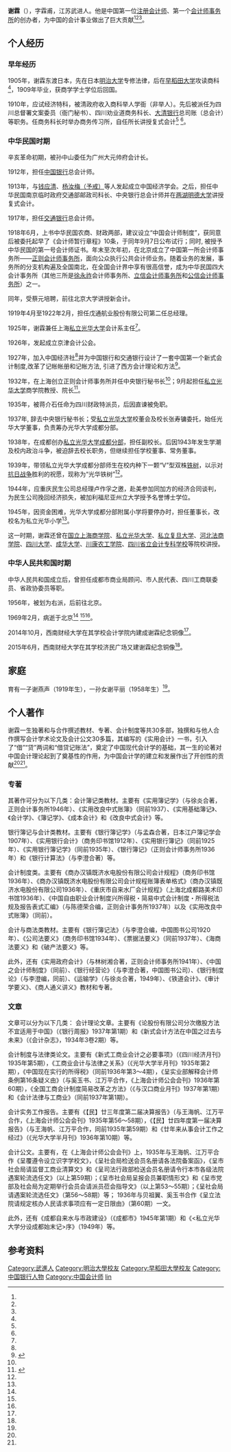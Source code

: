 {{Infobox Officeholder
| name            = 谢霖
| image name      = 谢霖先生像.jpg
| order    = 
| term_start      = 
| term_end        = 
| predecessor     = 
| successor       = 
| sex             = 男
| party           = [[中国国民党革命委员会|中国国民党革命委员会]]
| birth_date      = {{birth date|1885|11|30}}
| birth_place     = {{QING}}[[江苏省|江苏省]][[武进县|武进县]]
| nationality     = 
| death_date      = {{death date and age|1969|2|15|1885|11|30}}
| death_place     = {{PRC}}[[北京市|北京市]]
| spouse          = 
| education       = [[商学学士|商学学士]]
| profession      = 
|educate = 
* 日本明治大学 法律 1905-？
* 日本早稻田大学 商学 ？-1909
|past = 
* [[私立光华大学|私立光华大学]]商学院院长 1932-1938
* [[私立光华大学成都分部|私立光华大学成都分部]]副校长 1938-1943
}}

'''谢霖'''（{{bd|1885年||1969年||}}），字霖甫，江苏武进人。他是中国第一位[[注册会计师|注册会计师]]、第一个[[会计师事务所|会计师事务所]]的创办者，为中国的会计事业做出了巨大贡献<ref name="ref1" /><ref name="ref2" /><ref name="ref3" />。

==个人经历==
===早年经历===
1905年，谢霖东渡日本，先在日本[[明治大学|明治大学]]专修法律，后在[[早稻田大学|早稻田大学]]攻读商科<ref name="ref3" />，1909年毕业，获商学学士学位后回国。

1910年，应试经济特科，被清政府收入商科举人学衙（非举人）。先后被派任为四川总督署文案委员（衙门秘书）、四川劝业道商务科长、[[大清银行|大清银行]]总司账（总会计）等职务。任商务科长时举办商务传习所，自任所长讲授复式会计<ref name="ref1" /> <ref name="ref2" />。

===中华民国时期===
辛亥革命初期，被孙中山委任为广州大元帅府会计长。

1912年，担任[[中国银行|中国银行]]总会计师。

1913年，与[[钱应清|钱应清]]、[[杨汝梅（予戒）|杨汝梅（予戒）]]等人发起成立中国经济学会。之后，担任中华民国南京临时政府交通部邮政司科长、中央银行总会计师并在[[两湖明德大学|两湖明德大学]]讲授复式会计。

1917年，担任[[交通银行|交通银行]]总会计师。

1918年6月，上书中华民国农商、财政两部，建议设立“中国会计师制度”，获同意后被委托起早了《会计师暂行章程》10条，于同年9月7日公布试行；同时, 被授予中华民国的第一号会计师证书。年末至次年初，在北京成立了中国第一所会计师事务所——[[正则会计师事务所|正则会计师事务所]]，面向公众执行公共会计师业务。随着业务的发展，事务所的分支机构遍及全国南北，在全国会计界中享有很高信誉，成为中华民国四大会计事务所（其他三所是[[徐永祚|徐永祚]]会计师事务所、[[立信会计师事务所|立信会计师事务所]]和[[公信会计师事务所|公信会计师事务所]]）之一。

同年，受蔡元培聘，前往北京大学讲授新会计。

1919年4月至1922年2月，担任戊通航业股份有限公司第二任总经理。

1925年，谢霖兼任上海[[私立光华大学|私立光华大学]]会计系主任<ref name="ref6" />。

1926年，发起成立京津会计公会。

1927年，加入中国经济社<ref name="ref3" />并为中国银行和交通银行设计了一套中国第一个新式会计制度,改革了记帐帐册和记帐方法, 引进了西方会计理论和方法<ref>{{cite journal |author=施健行 |date=1991 |title=谢霖简介|journal=上海会计 |issue= 02|pages=30-31 |access-date= 2017-05-01}}</ref>。

1932年，在上海创立正则会计师事务所并任中央银行秘书长<ref name="ref3" />；9月起担任[[私立光华大学|私立光华大学]]商学院教授、院长<ref>{{cite journal |author=韩戍 |date=2014 |title=抗战时期内迁高校的地方化——以光华大学成都分部为例|journal=抗日战争研究 |issue= 03|pages=105-115 |access-date= 2017-05-01}}</ref>。

1935年，被蒋介石任命为四川财政特派员，后因直谏被免职。

1937年, 辞去中央银行秘书长；受[[私立光华大学|私立光华大学]]校董会及校长张寿镛委托，始任光华大学董事，负责筹办光华大学成都分部。

1938年，在成都创办[[成华大学|私立光华大学成都分部]]，担任副校长。后因1943年发生学潮及校内政治斗争，被迫辞去校长职务，但继续担任学校董事、常务董事。

1939年，带领私立光华大学成都分部师生在校内种下一颗“V”型双株[[铁树|铁树]]，以示对[[抗日战争|抗日战争]]胜利的祝愿，现称为“光华铁树”<ref name="ref6" />。

1944年，应重庆民生公司总经理卢作孚之邀，赴美参加同加方的经济合同谈判，为民生公司挽回经济损失，被加利福尼亚州立大学授予名誉博士学位。

1945年，因资金困难，光华大学成都分部附属小学将要停办时，担任董事长，改校名为私立光华小学<ref name="ref3" />。

这一时期，谢霖还曾在[[国立上海商学院|国立上海商学院]]、[[私立光华大学|私立光华大学]]、[[私立复旦大学|私立复旦大学]]、[[河北法商学院|河北法商学院]]、[[四川大学|四川大学]]、[[成华大学|成华大学]]、[[川康农工学院|川康农工学院]]、[[四川省立会计专科学校|四川省立会计专科学校]]等院校讲授。

===中华人民共和国时期===
中华人民共和国成立后，曾担任成都市商业局顾问、市人民代表、四川工商联委员、省政协委员等职。

1956年，被划为右派，后前往北京。

1969年2月，病逝于北京<ref name="ref1" /> <ref name="ref2" /><ref name="ref3" />。

2014年10月，西南财经大学在其学校会计学院内建成谢霖纪念铜像<ref name="ref4"  />。

2015年6月，西南财经大学在其学校济民广场又建谢霖纪念铜像<ref name="ref5" />。

==家庭==

育有一子谢燕声（1919年生），一孙女谢平丽（1958年生）<ref name="ref4" />。

==个人著作==

谢霖一生独著和与合作撰述教材、专著、会计制度等共30多部，独撰和与他人合作撰写会计学术论文及会计公文30多篇，其编写的《实用会计》一书，引入了“借”“贷”两词和“借贷记账法”，奠定了中国现代会计学的基础，其一生的论著对中国会计理论起到了奠基性的作用，为中国会计学的建立和发展作出了开创性的贡献<ref name="ref1" /><ref name="ref2" />。
===专著===
其著作可分为以下几类：会计簿记类教材。主要有《实用簿记学》（与徐炎合著，正则会计事务所1946年）、《实用改良中式账簿》（同前1937）、《实用基础簿记》、《会计学》、《簿记学》、《成本会计》和《改良中式会计》等。 

银行簿记与会计类教材。主要有《银行簿记学》（与孟森合著，日本江户簿记学会1907年）、《实用银行会计》（商务印书馆1912年）、《实用银行簿记》（同前1925年）、《实用银行簿记学》（同前1935年）、《银行簿记》（正则会计师事务所1936年）和《银行计算法》（与李澄合著）等。 

会计制度类。主要有《商办汉镇既济水电股份有限公司会计规程》（商务印书馆1936年）、《商办汉镇既济水电股份有限公司会计规程账簿表单格式》（商办汉镇既济水电股份有限公司1936年）、《重庆市自来水厂会计规程》（上海北成都路美术印书馆1936年）、《中国自由职业会计制度兴所得税・简易中式会计制度・所得税法规及报告表式汇编》（与陈德荣合编，正则会计事务所1937年）以及《实用改良中式账簿》（同前）。
 
会计与商法类教材。主要有《银行簿记法》（与李澄合编，中国图书公司1920年）、《公司法要义》（商务印书馆1934年）、《票据法要义》（同前1937年）、《海商法要义》和《破产法要义》等。 

此外，还有《实用政府会计》（与林树湘合著，正则会计师事务所1941年）、《中国之会计师制度》（同前）、《银行经营论》（与李澄合著，中国图书公司）、《银行制度论》（与李澄编，同前）、《运输学》（与徐炎合著，1949年）、《铁道会计》、《审计学要义》、《商人通义讲义》教材和专著。
===文章===
文章可以分为以下几类： 
会计理论文章。主要有《论股份有限公司分次缴股方法不宜适用于中国》（《银行周报》1937年第1期）和《新式会计方法在中国之过去与未来》（《会计杂志》，1934年3卷2期）等。
 
会计制度与法律类论文。主要有《新式工商业会计之必要事项》（《四川经济月刊》1935年第5期），《工商业会计与法律之关系》（《光华大学半月刊》1935年第2期），《中国现在实行的所得税》（同前1936年第3～4期），《呈实业部解释会计师条例第16条疑义由》（与奚玉书、江万平合作，《上海会计师公会会刊》1936年第60期），《全国工商会计制度简易改革之方法》（《与汉口商业月刊》1937年第1期）和《会计法律与工商业》（同前1937年第1期）。 

会计实务工作报告。主要有《【民】廿三年度第二届决算报告》（与王海帆、江万平合作，《上海会计师公会会刊》1935年第56～58期），《【民】廿四年度第一届决算报告》（与王海帆、江万平合作，同前1935年第59期）和《廿年来从事会计工作之经过》（《光华大学半月刊》1936年第10期）等。 

会计公文。主要有，在《上海会计师公会会刊》上，1935年与王海帆、江万平合作《呈覆遵令设立识字学校文》，《呈社会局检送会员名册请各法院备案函》，《呈市社会局请监督工商业清算文》和《呈司法行政部检送会员名册请令行本市各级法院遇案轮流选任文》（以上第59期）；《呈市社会局呈报会员兼职情形文》和《呈市党部及社会局为定期举行会员会请派员莅会指导文》（以上第53～55期）；《呈社会局请遇案轮流选任文》（第56～58期）等； 1936年与贝祖翼、奚玉书合作《呈立法院请规定核办人民请求事项应有一定日限由》（第60期）一文。 

此外，还有《成都自来水与市政建设》（《成都市》1945年第1期）和《<私立光华大学分设成都始末记>序》（1949年）等。

== 参考资料 ==
{{Reflist|refs=
<ref name="ref1">{{cite journal |author=德清 |date=1984 |title=介绍中国第一号会计师—谢霖教授|journal=武汉财会|issue=04 |pages=49-50 |access-date= 2017-05-01 }}</ref>
<ref name="ref2">{{cite journal |author=<!--Staff writer(s); no by-line.-->|date=2008 |title=谢霖—中国CPA第一人|journal=中国总会计师|issue=11 |pages=100-101 |access-date= 2017-05-01 }}</ref>
<ref name="ref3"> {{Cite book | author = 陈元芳 | title = 中国会计名家传略 | location = 上海 | publisher = 立信会计出版社 | date = 2013 | pages = 401-409 | ISBN = 9787542938848 | accessdate = 2017-05-01 | language = 中文 }} </ref>
<ref name="ref4">{{cite web|title=中国会计师制度创始人，中国第一位注册会计师，中国会计师事务所首创者——谢霖先生铜像落成记|url=http://swufe.cuepa.cn/show_more.php?doc_id=1119599|website=西南财经大学报}}</ref>
<ref name="ref5">{{cite web|title=谢霖先生铜像落成仪式举行|url=http://swufe.cuepa.cn/show_more.php?tkey=&bkey=&doc_id=1281560|website=西南财经大学报}}</ref>
<ref name="ref6">{{cite web|title=光华大学成都分部创办人谢霖先生小传|url=http://swufe.cuepa.cn/show_more.php?tkey=&bkey=&doc_id=740315|website=西南财经大学报}}</ref>}}

{{西南财经大学}}
{{normdaten}}
{{DEFAULTSORT:Xie lin}}
[[Category:武進人|Category:武進人]]
[[Category:明治大學校友|Category:明治大學校友]]
[[Category:早稻田大學校友|Category:早稻田大學校友]]
[[Category:中国银行人物|Category:中国银行人物]]
[[Category:中国会计师|Category:中国会计师]]
[[Category:謝姓|lin]]